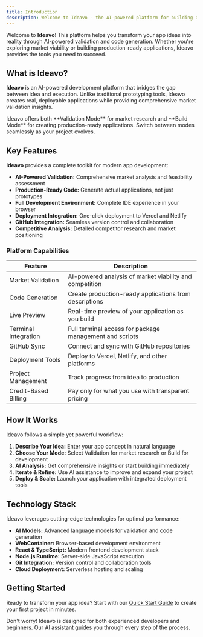 ```yaml
---
title: Introduction
description: Welcome to Ideavo - the AI-powered platform for building and validating app ideas.
---
```


Welcome to **Ideavo**! This platform helps you transform your app ideas into reality through AI-powered validation and code generation. Whether you're exploring market viability or building production-ready applications, Ideavo provides the tools you need to succeed.

## What is Ideavo?

**Ideavo** is an AI-powered development platform that bridges the gap between idea and execution. Unlike traditional prototyping tools, Ideavo creates real, deployable applications while providing comprehensive market validation insights.

<Note title="Two Modes, One Platform"> 
 Ideavo offers both **Validation Mode** for market research and **Build Mode** for creating production-ready applications. Switch between modes seamlessly as your project evolves.
</Note>

## Key Features

**Ideavo** provides a complete toolkit for modern app development:

- **AI-Powered Validation:** Comprehensive market analysis and feasibility assessment
- **Production-Ready Code:** Generate actual applications, not just prototypes
- **Full Development Environment:** Complete IDE experience in your browser
- **Deployment Integration:** One-click deployment to Vercel and Netlify
- **GitHub Integration:** Seamless version control and collaboration
- **Competitive Analysis:** Detailed competitor research and market positioning

### Platform Capabilities

| **Feature**                   | **Description**                                          |
|-------------------------------|----------------------------------------------------------|
| Market Validation             | AI-powered analysis of market viability and competition |
| Code Generation               | Create production-ready applications from descriptions   |
| Live Preview                  | Real-time preview of your application as you build      |
| Terminal Integration          | Full terminal access for package management and scripts |
| GitHub Sync                   | Connect and sync with GitHub repositories               |
| Deployment Tools              | Deploy to Vercel, Netlify, and other platforms         |
| Project Management            | Track progress from idea to production                  |
| Credit-Based Billing          | Pay only for what you use with transparent pricing     |

## How It Works

Ideavo follows a simple yet powerful workflow:

1. **Describe Your Idea:** Enter your app concept in natural language
2. **Choose Your Mode:** Select Validation for market research or Build for development
3. **AI Analysis:** Get comprehensive insights or start building immediately
4. **Iterate & Refine:** Use AI assistance to improve and expand your project
5. **Deploy & Scale:** Launch your application with integrated deployment tools

## Technology Stack

Ideavo leverages cutting-edge technologies for optimal performance:

- **AI Models:** Advanced language models for validation and code generation
- **WebContainer:** Browser-based development environment
- **React & TypeScript:** Modern frontend development stack
- **Node.js Runtime:** Server-side JavaScript execution
- **Git Integration:** Version control and collaboration tools
- **Cloud Deployment:** Serverless hosting and scaling

## Getting Started

Ready to transform your app idea? Start with our [Quick Start Guide](/getting-started/quick-start-guide) to create your first project in minutes.

<Note title="New to App Development?">
Don't worry! Ideavo is designed for both experienced developers and beginners. Our AI assistant guides you through every step of the process.
</Note>